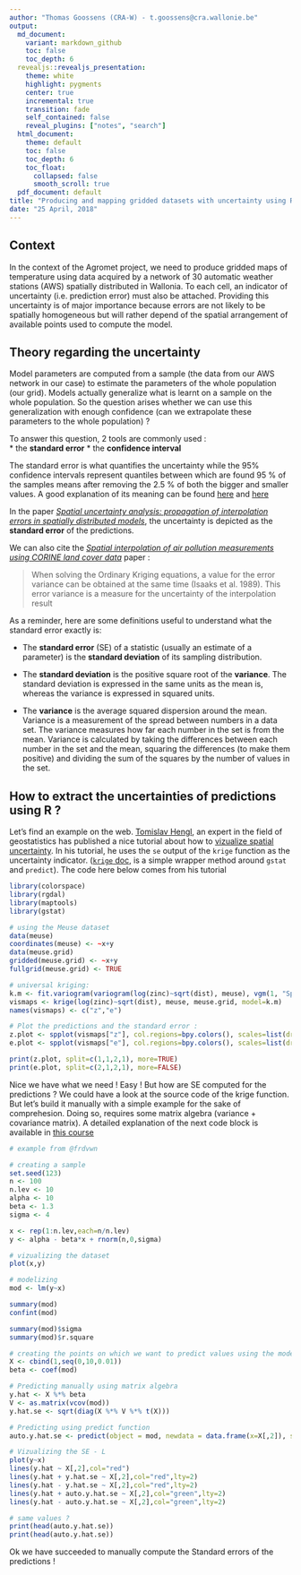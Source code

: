 ```yaml
---
author: "Thomas Goossens (CRA-W) - t.goossens@cra.wallonie.be"
output:
  md_document:
    variant: markdown_github
    toc: false
    toc_depth: 6
  revealjs::revealjs_presentation:
    theme: white
    highlight: pygments
    center: true
    incremental: true
    transition: fade
    self_contained: false
    reveal_plugins: ["notes", "search"]
  html_document:
    theme: default
    toc: false
    toc_depth: 6
    toc_float:
      collapsed: false
      smooth_scroll: true
  pdf_document: default
title: "Producing and mapping gridded datasets with uncertainty using R"
date: "25 April, 2018"
---
```


## Context

In the context of the Agromet project, we need to produce gridded maps of temperature using data acquired by a network of 30 automatic weather stations (AWS) spatially distributed in Wallonia. To each cell, an indicator of uncertainty (i.e. prediction error) must also be attached. Providing this uncertainty is of major importance because errors are not likely to be spatially homogeneous but will rather depend of the spatial arrangement of available points used to compute the model.

## Theory regarding the uncertainty

Model parameters are computed from a sample (the data from our AWS network in our case) to estimate the parameters of the whole population (our grid). Models actually generalize what is learnt on a sample on the whole population. So the question arises whether we can use this generalization with enough confidence (can we extrapolate these parameters to the whole population) ?

To answer this question, 2 tools are commonly used :  
* the __standard error__
* the __confidence interval__

The standard error is what quantifies the uncertainty while the 95% confidence intervals represent quantiles between which are found 95 % of the samples means after removing the 2.5 % of both the bigger and smaller values. A good explanation of its meaning can be found [here](https://www.mathsisfun.com/data/confidence-interval.html) and [here](https://www.thoughtco.com/what-is-a-confidence-interval-3126415) 

In the paper [*Spatial uncertainty analysis: propagation of interpolation errors in spatially distributed models*](https://www.sciencedirect.com/science/article/pii/0304380095001913), the uncertainty is depicted as the __standard error__ of the predictions.

We can also cite the [*Spatial interpolation of air pollution measurements using CORINE land cover data*](http://www.irceline.be/~celinair/rio/rio_corine.pdf) paper :

> When solving the Ordinary Kriging equations, a value for the error variance can be obtained at the same time (Isaaks et al. 1989). This error variance is a measure for the uncertainty of the interpolation result 

As a reminder, here are some definitions useful to understand what the standard error exactly is:

* The __standard error__ (SE) of a statistic (usually an estimate of a parameter) is the __standard deviation__ of its sampling distribution. 

* The __standard deviation__ is the positive square root of the __variance__. The standard deviation is expressed in the same units as the mean is, whereas the variance is expressed in squared units. 

* The __variance__ is the average squared dispersion around the mean. Variance is a measurement of the spread between numbers in a data set. The variance measures how far each number in the set is from the mean. Variance is calculated by taking the differences between each number in the set and the mean, squaring the differences (to make them positive) and dividing the sum of the squares by the number of values in the set.

## How to extract the uncertainties of predictions using R ? 

Let's find an example on the web. [Tomislav Hengl](https://scholar.google.com/citations?user=2oYU7S8AAAAJ&hl=en), an expert in the field of geostatistics has published a nice tutorial about how to [vizualize spatial uncertainty](http://spatial-analyst.net/wiki/index.php/Uncertainty_visualization#Visualization_of_uncertainty_using_whitening_in_R). In his tutorial, he uses the `se` output of the `krige` function as the uncertainty indicator. ([`krige` doc](https://www.rdocumentation.org/packages/gstat/versions/1.1-6/topics/krige), is a simple wrapper method around `gstat` and `predict`). The code here below comes from his tutorial

```r
library(colorspace)
library(rgdal)
library(maptools)
library(gstat)

# using the Meuse dataset
data(meuse)
coordinates(meuse) <- ~x+y
data(meuse.grid)
gridded(meuse.grid) <- ~x+y
fullgrid(meuse.grid) <- TRUE

# universal kriging:
k.m <- fit.variogram(variogram(log(zinc)~sqrt(dist), meuse), vgm(1, "Sph", 300, 1))
vismaps <- krige(log(zinc)~sqrt(dist), meuse, meuse.grid, model=k.m)
names(vismaps) <- c("z","e")

# Plot the predictions and the standard error :
z.plot <- spplot(vismaps["z"], col.regions=bpy.colors(), scales=list(draw=TRUE), sp.layout=list("sp.points", pch="+", col="black", meuse))
e.plot <- spplot(vismaps["e"], col.regions=bpy.colors(), scales=list(draw=TRUE))

print(z.plot, split=c(1,1,2,1), more=TRUE)
print(e.plot, split=c(2,1,2,1), more=FALSE)
```
Nice we have what we need ! Easy ! But how are SE computed for the predictions ? We could have a look at the source code of the krige function. But let's build it manually with a simple example for the sake of comprehesion. Doing so, requires some matrix algebra (variance + covariance matrix). A detailed explanation of the next code block is available in [this course](http://www.cra.wallonie.be/wp/wp-content/uploads/2016/12/Formation_Stats_3_1_GLM.pdf)

```r
# example from @frdvwn

# creating a sample
set.seed(123)
n <- 100
n.lev <- 10
alpha <- 10
beta <- 1.3
sigma <- 4

x <- rep(1:n.lev,each=n/n.lev)
y <- alpha - beta*x + rnorm(n,0,sigma)

# vizualizing the dataset
plot(x,y)

# modelizing
mod <- lm(y~x)

summary(mod)
confint(mod)

summary(mod)$sigma
summary(mod)$r.square

# creating the points on which we want to predict values using the model equation
X <- cbind(1,seq(0,10,0.01))
beta <- coef(mod)

# Predicting manually using matrix algebra
y.hat <- X %*% beta
V <- as.matrix(vcov(mod))
y.hat.se <- sqrt(diag(X %*% V %*% t(X)))

# Predicting using predict function
auto.y.hat.se <- predict(object = mod, newdata = data.frame(x=X[,2]), se.fit=TRUE)$se.fit

# Vizualizing the SE - L
plot(y~x)
lines(y.hat ~ X[,2],col="red")
lines(y.hat + y.hat.se ~ X[,2],col="red",lty=2)
lines(y.hat - y.hat.se ~ X[,2],col="red",lty=2)
lines(y.hat + auto.y.hat.se ~ X[,2],col="green",lty=2)
lines(y.hat - auto.y.hat.se ~ X[,2],col="green",lty=2)

# same values ? 
print(head(auto.y.hat.se))
print(head(auto.y.hat.se))
```

Ok we have succeeded to manually compute the Standard errors of the predictions ! 








